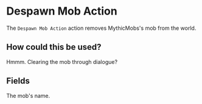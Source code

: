 
# Despawn Mob Action

The `Despawn Mob Action` action removes MythicMobs's mob from the world.

## How could this be used?

Hmmm. Clearing the mob through dialogue?

## Fields

<ActionsField/>

<EntryField name="Mob" required>
    The mob's name.
</EntryField>
